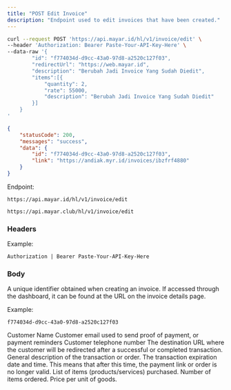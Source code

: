 ```yaml
---
title: "POST Edit Invoice"
description: "Endpoint used to edit invoices that have been created."
---
```


<RequestExample>

```bash Request Example
curl --request POST 'https://api.mayar.id/hl/v1/invoice/edit' \
--header 'Authorization: Bearer Paste-Your-API-Key-Here' \
--data-raw '{
    	"id": "f774034d-d9cc-43a0-97d8-a2520c127f03",
    	"redirectUrl": "https://web.mayar.id",
    	"description": "Berubah Jadi Invoice Yang Sudah Diedit",
    	"items":[{
        	"quantity": 2,
        	"rate": 55000,
        	"description": "Berubah Jadi Invoice Yang Sudah Diedit"
    	}]
	}
'
```

</RequestExample>

<ResponseExample>

```json Response Example 200
{
    "statusCode": 200,
    "messages": "success",
    "data": {
        "id": "f774034d-d9cc-43a0-97d8-a2520c127f03",
        "link": "https://andiak.myr.id/invoices/ibzfrf4880"
    }
}
```

</ResponseExample>

Endpoint:

<CodeGroup>

```Production Production
https://api.mayar.id/hl/v1/invoice/edit
```


```Sandbox Sandbox
https://api.mayar.club/hl/v1/invoice/edit
```

</CodeGroup>

### Headers

<ResponseField name="Authorization" type="string" required>
  Example:

  `Authorization | Bearer Paste-Your-API-Key-Here`
</ResponseField>

### Body

<ParamField path="id | productId" type="string">
  A unique identifier obtained when creating an invoice. If accessed through the dashboard, it can be found at the URL on the invoice details page.

  Example:

  `f774034d-d9cc-43a0-97d8-a2520c127f03`
</ParamField>

<ParamField path="name" type="string" required>
  Customer Name
</ParamField>

<ParamField path="email" type="string" required>
  Customer email used to send proof of payment, or payment reminders
</ParamField>

<ParamField path="mobile" type="string" required>
  Customer telephone number
</ParamField>

<ParamField path="redirectURL" type="string" required>
  The destination URL where the customer will be redirected after a successful or completed transaction.
</ParamField>

<ParamField path="description" type="string" required>
  General description of the transaction or order.
</ParamField>

<ParamField path="expiredAt" type="string (format ISO 8601 date-time)" required>
  The transaction expiration date and time. This means that after this time, the payment link or order is no longer valid.
</ParamField>

<ParamField path="items" type="array">
  List of items (products/services) purchased.
</ParamField>

<ParamField path="quantity" type="integer">
  Number of items ordered.
</ParamField>

<ParamField path="rate" type="integer">
  Price per unit of goods.
</ParamField>